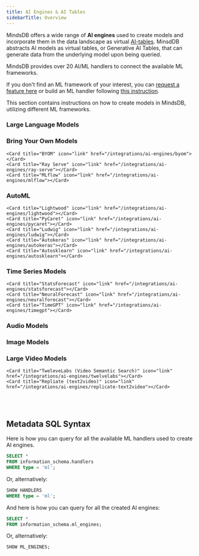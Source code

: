 ```yaml
---
title: AI Engines & AI Tables
sidebarTitle: Overview
---
```


MindsDB offers a wide range of <strong>AI engines</strong> used to create models and incorporate them in the data landscape as virtual [AI-tables](/generative-ai-tables). MinsdDB abstracts AI models as virtual tables, or Generative AI Tables, that can generate data from the underlying model upon being queried.

<Tip>
MindsDB provides over 20 AI/ML handlers to connect the available ML frameworks.

If you don't find an ML framework of your interest, you can [request a feature here](https://github.com/mindsdb/mindsdb/issues/new?assignees=&labels=enhancement&projects=&template=feature_request_v2.yaml) or build an ML handler following [this instruction](/contribute/ml-handlers).
</Tip>

This section contains instructions on how to create models in MindsDB, utilizing different ML frameworks.

### Large Language Models

<CardGroup cols={4}>
    <Card title="Ollama" icon="link" href="/integrations/ai-engines/ollama"></Card>
    <Card title="Anyscale Endpoints" icon="link" href="/integrations/ai-engines/anyscale"></Card>
    <Card title="ReplicateLLM" icon="link" href="/integrations/ai-engines/replicate-llm"></Card>
    <Card title="Vertex AI (Google)" icon="link" href="/integrations/ai-engines/vertex"></Card>
    <Card title="Anthropic" icon="link" href="/integrations/ai-engines/anthropic"></Card>
    <Card title="Cohere" icon="link" href="/integrations/ai-engines/cohere"></Card>
    <Card title="OpenAI" icon="link" href="/integrations/ai-engines/openai"></Card>
    <Card title="Hugging Face" icon="link" href="/integrations/ai-engines/huggingface"></Card>
    <Card title="LangChain" icon="link" href="/integrations/ai-engines/langchain"></Card>
    <Card title="LlamaIndex" icon="link" href="/integrations/ai-engines/llamaindex"></Card>
    <Card title="MonkeyLearn" icon="link" href="/integrations/ai-engines/monkeylearn"></Card>
    <Card title="RAG" icon="link" href="/integrations/ai-engines/rag"></Card>
    
</CardGroup>

### Bring Your Own Models

<CardGroup cols={4}>

    <Card title="BYOM" icon="link" href="/integrations/ai-engines/byom"></Card>
    <Card title="Ray Serve" icon="link" href="/integrations/ai-engines/ray-serve"></Card>
    <Card title="MLflow" icon="link" href="/integrations/ai-engines/mlflow"></Card>

</CardGroup>

### AutoML

<CardGroup cols={4}>

    <Card title="Lightwood" icon="link" href="/integrations/ai-engines/lightwood"></Card>
    <Card title="PyCaret" icon="link" href="/integrations/ai-engines/pycaret"></Card>
    <Card title="Ludwig" icon="link" href="/integrations/ai-engines/ludwig"></Card>
    <Card title="Autokeras" icon="link" href="/integrations/ai-engines/autokeras"></Card>
    <Card title="Autosklearn" icon="link" href="/integrations/ai-engines/autosklearn"></Card>

</CardGroup>

### Time Series Models

<CardGroup cols={4}>

    <Card title="StatsForecast" icon="link" href="/integrations/ai-engines/statsforecast"></Card>
    <Card title="NeuralForecast" icon="link" href="/integrations/ai-engines/neuralforecast"></Card>
    <Card title="TimeGPT" icon="link" href="/integrations/ai-engines/timegpt"></Card>

</CardGroup>

### Audio Models

<CardGroup cols={4}>
    <Card title="Replicate (Audio)" icon="link" href="/integrations/ai-engines/replicate-audio"></Card>
</CardGroup>

### Image Models

<CardGroup cols={4}>
    <Card title="Replicate (Text2Img)" icon="link" href="/integrations/ai-engines/replicate-text2img"></Card>
    <Card title="Replicate (Img2Text)" icon="link" href="/integrations/ai-engines/replicate-img2txt"></Card>
</CardGroup>

### Large Video Models

<CardGroup cols={4}>

    <Card title="TweleveLabs (Video Semantic Search)" icon="link" href="/integrations/ai-engines/twelvelabs"></Card>
    <Card title="Repliate (text2video)" icon="link" href="/integrations/ai-engines/replicate-text2video"></Card>
</CardGroup>

<br></br>

## Metadata SQL Syntax

<Info>
Here is how you can query for all the available ML handlers used to create AI engines.

  ```sql
  SELECT *
  FROM information_schema.handlers
  WHERE type = 'ml';
  ```

  Or, alternatively:

  ```sql
  SHOW HANDLERS
  WHERE type = 'ml';
  ```

And here is how you can query for all the created AI engines:

  ```sql
  SELECT *
  FROM information_schema.ml_engines;
  ```

  Or, alternatively:

  ```sql
  SHOW ML_ENGINES;
  ```
</Info>
